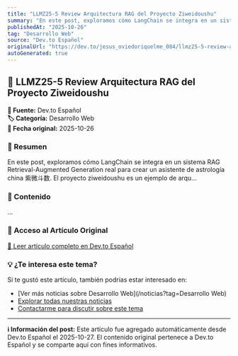 ```yaml
---
title: "LLMZ25-5 Review Arquitectura RAG del Proyecto Ziweidoushu"
summary: "En este post, exploramos cómo LangChain se integra en un sistema RAG Retrieval-Augmented Generation real para crear un asistente de astrología china 紫微斗数. El proyecto ziweidoushu es un ejemplo de arqu..."
publishedAt: "2025-10-26"
tag: "Desarrollo Web"
source: "Dev.to Español"
originalUrl: "https://dev.to/jesus_oviedoriquelme_084/llmz25-5-review-arquitectura-rag-del-proyecto-ziweidoushu-5cck"
autoGenerated: true
---
```


## 📰 LLMZ25-5 Review Arquitectura RAG del Proyecto Ziweidoushu

<div style={{background: '#f8f9fa', padding: '1rem', borderRadius: '8px', margin: '1rem 0', borderLeft: '4px solid #007bff'}}>

**📡 Fuente:** Dev.to Español  
**🏷️ Categoría:** Desarrollo Web  
**📅 Fecha original:** 2025-10-26

</div>

### 📝 Resumen

En este post, exploramos cómo LangChain se integra en un sistema RAG Retrieval-Augmented Generation real para crear un asistente de astrología china 紫微斗数. El proyecto ziweidoushu es un ejemplo de arqu...

### 📖 Contenido

...

### 🔗 Acceso al Artículo Original

<div style={{textAlign: 'center', margin: '2rem 0'}}>
  <a href="https://dev.to/jesus_oviedoriquelme_084/llmz25-5-review-arquitectura-rag-del-proyecto-ziweidoushu-5cck" target="_blank" rel="noopener noreferrer" 
     style={{display: 'inline-block', background: '#007bff', color: 'white', padding: '12px 24px', 
            textDecoration: 'none', borderRadius: '8px', fontWeight: 'bold', 
            boxShadow: '0 2px 4px rgba(0,123,255,0.3)', transition: 'all 0.3s ease'}}>
    📖 Leer artículo completo en Dev.to Español
  </a>
</div>

### 💡 ¿Te interesa este tema?

Si te gustó este artículo, también podrías estar interesado en:

- [Ver más noticias sobre Desarrollo Web](/noticias?tag=Desarrollo Web)
- [Explorar todas nuestras noticias](/noticias)
- [Contactarme para discutir sobre este tema](/contact)

---

<div style={{background: '#e9ecef', padding: '1rem', borderRadius: '8px', marginTop: '2rem', fontSize: '0.9rem', color: '#6c757d'}}>

**ℹ️ Información del post:** Este artículo fue agregado automáticamente desde Dev.to Español el 2025-10-27. 
El contenido original pertenece a Dev.to Español y se comparte aquí con fines informativos.

</div>
